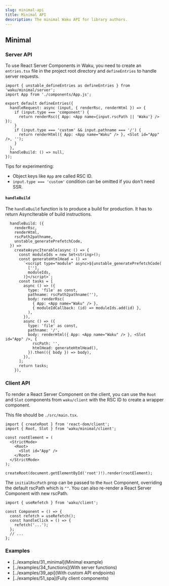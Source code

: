 ```yaml
---
slug: minimal-api
title: Minimal API
description: The minimal Waku API for library authors.
---
```


## Minimal

### Server API

To use React Server Components in Waku, you need to create an `entries.tsx` file in the project root directory and `defineEntries` to handle server requests.

```tsx
import { unstable_defineEntries as defineEntries } from 'waku/minimal/server';
import App from './components/App.js';

export default defineEntries({
  handleRequest: async (input, { renderRsc, renderHtml }) => {
    if (input.type === 'component') {
      return renderRsc({ App: <App name={input.rscPath || 'Waku'} /> });
    }
    if (input.type === 'custom' && input.pathname === '/') {
      return renderHtml({ App: <App name="Waku" /> }, <Slot id="App" />, '');
    }
  },
  handleBuild: () => null,
});
```

Tips for experimenting:

- Object keys like `App` are called RSC ID.
- `input.type === 'custom'` condition can be omitted if you don't need SSR.

#### `handleBuild`

The `handleBuild` function is to produce a build for production.
It has to return AsyncIterable of build instructions.

```tsx
  handleBuild: ({
    renderRsc,
    renderHtml,
    rscPath2pathname,
    unstable_generatePrefetchCode,
  }) =>
    createAsyncIterable(async () => {
      const moduleIds = new Set<string>();
      const generateHtmlHead = () =>
        `<script type="module" async>${unstable_generatePrefetchCode(
          [''],
          moduleIds,
        )}</script>`;
      const tasks = [
        async () => ({
          type: 'file' as const,
          pathname: rscPath2pathname(''),
          body: renderRsc(
            { App: <App name="Waku" /> },
            { moduleIdCallback: (id) => moduleIds.add(id) },
          ),
        }),
        async () => ({
          type: 'file' as const,
          pathname: '/',
          body: renderHtml({ App: <App name="Waku" /> }, <Slot id="App" />, {
            rscPath: '',
            htmlHead: generateHtmlHead(),
          }).then(({ body }) => body),
        }),
      ];
      return tasks;
    }),
```

### Client API

To render a React Server Component on the client, you can use the `Root` and `Slot` components from `waku/client` with the RSC ID to create a wrapper component.

This file should be `./src/main.tsx`.

```tsx
import { createRoot } from 'react-dom/client';
import { Root, Slot } from 'waku/minimal/client';

const rootElement = (
  <StrictMode>
    <Root>
      <Slot id="App" />
    </Root>
  </StrictMode>
);

createRoot(document.getElementById('root')!).render(rootElement);
```

The `initialRscPath` prop can be passed to the `Root` Component, overriding the default rscPath which is `""`. You can also re-render a React Server Component with new rscPath.

```tsx
import { useRefetch } from 'waku/client';

const Component = () => {
  const refetch = useRefetch();
  const handleClick = () => {
    refetch('...');
  };
  // ...
};
```

### Examples

- [../examples/31_minimal](Minimal example)
- [../examples/34_functions](With server functions)
- [../examples/39_api](With custom API endpoints)
- [../examples/51_spa](Fully client components)
